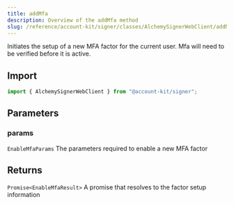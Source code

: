 ```yaml
---
title: addMfa
description: Overview of the addMfa method
slug: /reference/account-kit/signer/classes/AlchemySignerWebClient/addMfa
---
```



Initiates the setup of a new MFA factor for the current user. Mfa will need to be verified before it is active.

## Import

```ts
import { AlchemySignerWebClient } from "@account-kit/signer";
```

## Parameters

### params

`EnableMfaParams`
The parameters required to enable a new MFA factor

## Returns

`Promise<EnableMfaResult>`
A promise that resolves to the factor setup information
